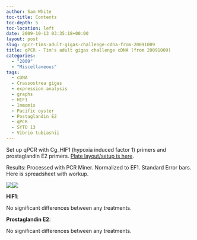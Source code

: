 ```yaml
---
author: Sam White
toc-title: Contents
toc-depth: 5
toc-location: left
date: 2009-10-13 03:35:18+00:00
layout: post
slug: qpcr-tims-adult-gigas-challenge-cdna-from-20091009
title: qPCR - Tim's adult gigas challenge cDNA (from 20091009)
categories:
  - "2009"
  - "Miscellaneous"
tags:
  - cDNA
  - Crassostrea gigas
  - expression analysis
  - graphs
  - HIF1
  - Immomix
  - Pacific oyster
  - Postaglandin E2
  - qPCR
  - SYTO 13
  - Vibrio tubiashii
---
```


Set up qPCR with Cg_HIF1 (hypoxia induced factor 1) primers and prostaglandin E2 primers. [Plate layout/setup is here](https://eagle.fish.washington.edu/Arabidopsis/Notebook%20Workup%20Files/20091012-01.jpg).

Results: Processed with PCR Miner. Normalized to EF1. Standard Error bars. Here is spreadsheet with workup.

![](https://eagle.fish.washington.edu/Arabidopsis/20091012%20Adults%20HIF1%20graph.jpg)![](http://eagle.fish.washington.edu/Arabidopsis/20091012%20Adults%20PgE2%20graph.jpg)

**HIF1**:

No significant differences between any treatments.

**Prostaglandin E2**:

No significant differences between any treatments.

